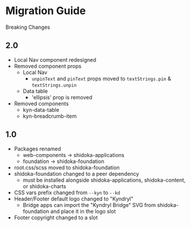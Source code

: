 
<Meta title="Migration Guide" />

# Migration Guide

Breaking Changes

## 2.0

- Local Nav component redesigned
- Removed component props
  - Local Nav
    - `unpinText` and `pinText` props moved to `textStrings.pin` & `textStrings.unpin`
  - Data table
    - 'ellipsis' prop is removed
- Removed components
  - kyn-data-table
  - kyn-breadcrumb-item

## 1.0

- Packages renamed
  - web-components -> shidoka-applications
  - foundation -> shidoka-foundation
- root.css/scss moved to shidoka-foundation
- shidoka-foundation changed to a peer dependency
  - must be installed alongside shidoka-applications, shidoka-content, or shidoka-charts
- CSS vars prefix changed from `--kyn` to `--kd`
- Header/Footer default logo changed to "Kyndryl"
  - Bridge apps can import the "Kyndryl Bridge" SVG from shidoka-foundation and place it in the logo slot
- Footer copyright changed to a slot

